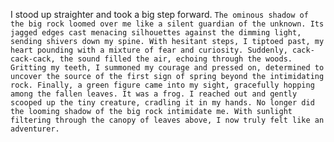 
<BaseLayout PageID="project">
  <BaseCard title="Project">

I stood up straighter and took a big step forward. `The ominous shadow of the big rock loomed over me like a silent guardian of the unknown. Its jagged edges cast menacing silhouettes against the dimming light, sending shivers down my spine. With hesitant steps, I tiptoed past, my heart pounding with a mixture of fear and curiosity. Suddenly, cack-cack-cack, the sound filled the air, echoing through the woods. Gritting my teeth, I summoned my courage and pressed on, determined to uncover the source of the first sign of spring beyond the intimidating rock. Finally, a green figure came into my sight, gracefully hopping among the fallen leaves. It was a frog. I reached out and gently scooped up the tiny creature, cradling it in my hands. No longer did the looming shadow of the big rock intimidate me. With sunlight filtering through the canopy of leaves above, I now truly felt like an adventurer.`
  </BaseCard>
</BaseLayout>
